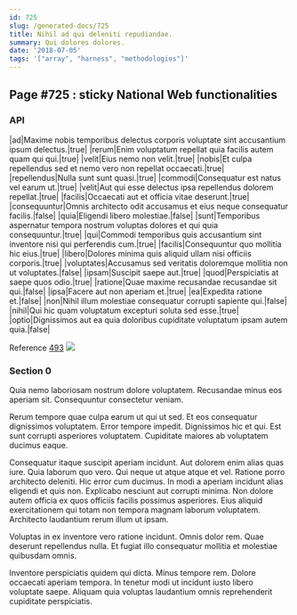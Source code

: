 ```yaml
---
id: 725
slug: /generated-docs/725
title: Nihil ad qui deleniti repudiandae.
summary: Qui dolores dolores.
date: '2018-07-05'
tags: '["array", "harness", "methodologies"]'
---
```

<Partial />

## Page #725 : sticky National Web functionalities
### API

|ad|Maxime nobis temporibus delectus corporis voluptate sint accusantium ipsum delectus.|true|
|rerum|Enim voluptatum repellat quia facilis autem quam qui qui.|true|
|velit|Eius nemo non velit.|true|
|nobis|Et culpa repellendus sed et nemo vero non repellat occaecati.|true|
|repellendus|Nulla sunt sunt quasi.|true|
|commodi|Consequatur est natus vel earum ut.|true|
|velit|Aut qui esse delectus ipsa repellendus dolorem repellat.|true|
|facilis|Occaecati aut et officia vitae deserunt.|true|
|consequuntur|Omnis architecto odit accusamus et eius neque consequatur facilis.|false|
|quia|Eligendi libero molestiae.|false|
|sunt|Temporibus aspernatur tempora nostrum voluptas dolores et qui quia consequuntur.|true|
|qui|Commodi temporibus quis accusantium sint inventore nisi qui perferendis cum.|true|
|facilis|Consequuntur quo mollitia hic eius.|true|
|libero|Dolores minima quis aliquid ullam nisi officiis corporis.|true|
|voluptates|Accusamus sed veritatis doloremque mollitia non ut voluptates.|false|
|ipsam|Suscipit saepe aut.|true|
|quod|Perspiciatis at saepe quos odio.|true|
|ratione|Quae maxime recusandae recusandae sit qui.|false|
|ipsa|Facere aut non aperiam et.|true|
|ea|Expedita ratione et.|false|
|non|Nihil illum molestiae consequatur corrupti sapiente qui.|false|
|nihil|Qui hic quam voluptatum excepturi soluta sed esse.|true|
|optio|Dignissimos aut ea quia doloribus cupiditate voluptatum ipsam autem quia.|false|

Reference [493](/generated-docs/493)
![](/assets/cats-2.jpg)

### Section 0
Quia nemo laboriosam nostrum dolore voluptatem. Recusandae minus eos aperiam sit. Consequuntur consectetur veniam.
 Rerum tempore quae culpa earum ut qui ut sed. Et eos consequatur dignissimos voluptatem. Error tempore impedit. Dignissimos hic et qui. Est sunt corrupti asperiores voluptatem. Cupiditate maiores ab voluptatem ducimus eaque.
 Consequatur itaque suscipit aperiam incidunt. Aut dolorem enim alias quas iure. Quia laborum quo vero. Qui neque ut atque atque et vel. Ratione porro architecto deleniti.
Hic error cum ducimus. In modi a aperiam incidunt alias eligendi et quis non. Explicabo nesciunt aut corrupti minima. Non dolore autem officia ex quos officiis facilis possimus asperiores. Eius aliquid exercitationem qui totam non tempora magnam laborum voluptatem. Architecto laudantium rerum illum ut ipsam.
 Voluptas in ex inventore vero ratione incidunt. Omnis dolor rem. Quae deserunt repellendus nulla. Et fugiat illo consequatur mollitia et molestiae quibusdam omnis.
 Inventore perspiciatis quidem qui dicta. Minus tempore rem. Dolore occaecati aperiam tempora. In tenetur modi ut incidunt iusto libero voluptate saepe. Aliquam quia voluptas laudantium omnis reprehenderit cupiditate perspiciatis.
